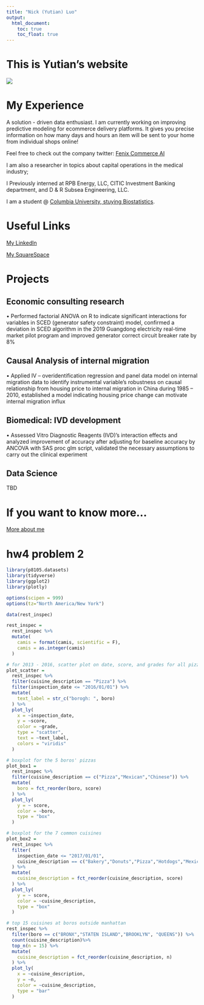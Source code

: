 ```yaml
---
title: "Nick (Yutian) Luo"
output: 
  html_document:
    toc: true
    toc_float: true
---
```


# This is Yutian's website

![](https://media.giphy.com/media/RG01kHJGpCAY8/giphy.gif)


# My Experience

A solution - driven data enthusiast. I am currently working on improving predictive modeling for ecommerce delivery platforms. It gives you precise information on how many days and hours an item will be sent to your home from individual shops online!

Feel free to check out the company twitter:
[Fenix Commerce AI](https://twitter.com/fenixcommerce?lang=en)

I am also a researcher in topics about capital operations in the medical industry; 

I Previously interned at RPB Energy, LLC, CITIC Investment Banking department, and D & R Subsea Engineering, LLC. 

I am a student @ 
[Columbia University, stuying Biostatistics](https://www.publichealth.columbia.edu/people/current-students/academics/degree-requirements/ms-programs/theory-methods-track).


# Useful Links

[My LinkedIn](https://www.linkedin.com/in/nick-yutian-luo-b71749172)

[My SquareSpace](https://www.nickluo1313/squarespace.com)

  
# Projects{.tabset}


## Economic consulting research

• Performed factorial ANOVA on R to indicate significant interactions for variables in SCED (generator safety constraint) model, confirmed a deviation in SCED algorithm in the 2019 Guangdong electricity real-time market pilot program and improved generator correct circuit breaker rate by 8%


## Causal Analysis of internal migration

• Applied IV – overidentification regression and panel data model on internal migration data to identify instrumental variable’s robustness on causal relationship from housing price to internal migration in China during 1985 – 2010, established a model indicating housing price change can motivate internal migration influx


## Biomedical: IVD development

• Assessed Vitro Diagnostic Reagents (IVD)’s interaction effects and analyzed improvement of accuracy after adjusting for baseline accuracy by ANCOVA with SAS proc glm script, validated the necessary assumptions to carry out the clinical experiment


## Data Science

TBD


# If you want to know more...

[More about me](moreme.html)




# hw4 problem 2

```r
library(p8105.datasets)
library(tidyverse)
library(ggplot2)
library(plotly)

options(scipen = 999)
options(tz="North America/New York")
```



```r
data(rest_inspec)

rest_inspec = 
  rest_inspec %>% 
  mutate(
    camis = format(camis, scientific = F),
    camis = as.integer(camis)
  )
```


```r

# for 2013 - 2016, scatter plot on date, score, and grades for all pizzas
plot_scatter = 
  rest_inspec %>% 
  filter(cuisine_description == "Pizza") %>% 
  filter(inspection_date <= "2016/01/01") %>% 
  mutate(
    text_label = str_c("borogh: ", boro)
  ) %>% 
  plot_ly(
    x = ~inspection_date,
    y = ~score,
    color = ~grade,
    type = "scatter",
    text = ~text_label,
    colors = "viridis"
  )
```


```r

# boxplot for the 5 boros' pizzas
plot_box1 =
  rest_inspec %>% 
  filter(cuisine_description == c("Pizza","Mexican","Chinese")) %>% 
  mutate(
    boro = fct_reorder(boro, score)
  ) %>% 
  plot_ly(
    y = ~ score,
    color = ~boro,
    type = "box"
  )

# boxplot for the 7 common cuisines
plot_box2 =
  rest_inspec %>% 
  filter(
    inspection_date <= "2017/01/01",
    cuisine_description == c("Bakery","Donuts","Pizza","Hotdogs","Mexican","Chinese","Hamburgers")
  ) %>% 
  mutate(
    cuisine_description = fct_reorder(cuisine_description, score)
  ) %>% 
  plot_ly(
    y = ~ score,
    color = ~cuisine_description,
    type = "box"
  )

```


```r

# top 15 cuisines at boros outside manhattan
rest_inspec %>% 
  filter(boro == c("BRONX","STATEN ISLAND","BROOKLYN", "QUEENS")) %>% 
  count(cuisine_description)%>% 
  top_n(n = 15) %>% 
  mutate(
    cuisine_description = fct_reorder(cuisine_description, n)
  ) %>%
  plot_ly(
    x = ~cuisine_description,
    y = ~n,
    color = ~cuisine_description,
    type = "bar"
  )

```







